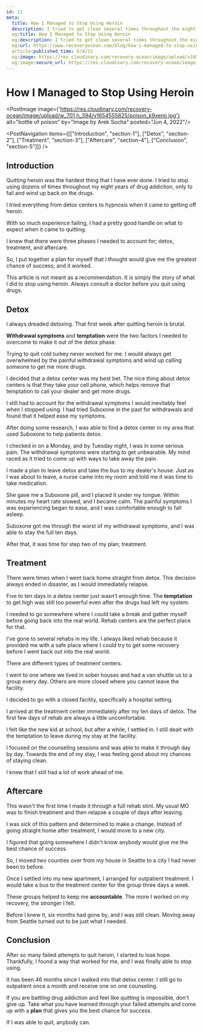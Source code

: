 ```yaml
---
id: 11
meta:
  title: How I Managed to Stop Using Heroin
  description: I tried to get clean several times throughout the eight years of my addiction. Find out how I was finally able to get off heroin for good.
  og:title: How I Managed to Stop Using Heroin
  og:description: I tried to get clean several times throughout the eight years of my addiction. Find out how I was finally able to get off heroin for good.
  og:url: https://www.recoveryocean.com/blog/how-i-managed-to-stop-using-heroin
  article:published_time: 6/4/22
  og:image: https://res.cloudinary.com/recovery-ocean/image/upload/v1654555825/poison_k9xemi.jpg
  og:image:secure_url: https://res.cloudinary.com/recovery-ocean/image/upload/v1654555825/poison_k9xemi.jpg
---
```



# How I Managed to Stop Using Heroin 
<PostImage image={'https://res.cloudinary.com/recovery-ocean/image/upload/w_701,h_394/v1654555825/poison_k9xemi.jpg'} alt="bottle of poison" by="Image by Arek Socha" posted="Jun 4, 2022"/>

<PostNavigation items={[["Introduction", "section-1"], ["Detox", "section-2"], ["Treatment", "section-3"], ["Aftercare", "section-4"], ["Conclusion", "section-5"]]} />

<span id="section-1"></span>
## Introduction

Quitting heroin was the hardest thing that I have ever done. I tried to stop using dozens of times throughout my eight years of drug addiction, only to fail and wind up back on the drugs.

I tried everything from detox centers to hypnosis when it came to getting off heroin.

With so much experience failing, I had a pretty good handle on what to expect when it came to quitting.

I knew that there were three phases I needed to account for; detox, treatment, and aftercare.

So, I put together a plan for myself that I thought would give me the greatest chance of success; and it worked.

This article is not meant as a recommendation. It is simply the story of what I did to stop using heroin. Always consult a doctor before you quit using drugs.

<span id="section-2"></span>
## Detox

I always dreaded detoxing. That first week after quitting heroin is brutal. 

**Withdrawal symptoms** and **temptation** were the two factors I needed to overcome to make it out of the detox phase.

Trying to quit cold turkey never worked for me. I would always get overwhelmed by the painful withdrawal symptoms and wind up calling someone to get me more drugs.

I decided that a detox center was my best bet. The nice thing about detox centers is that they take your cell phone, which helps remove that temptation to call your dealer and get more drugs.

I still had to account for the withdrawal symptoms I would inevitably feel when I stopped using. I had tried Suboxone in the past for withdrawals and found that it helped ease my symptoms.

After doing some research, I was able to find a detox center in my area that used Suboxone to help patients detox. 

I checked in on a Monday, and by Tuesday night, I was in some serious pain. The withdrawal symptoms were starting to get unbearable. My mind raced as it tried to come up with ways to take away the pain.

I made a plan to leave detox and take the bus to my dealer's house. Just as I was about to leave, a nurse came into my room and told me it was time to take medication.

She gave me a Suboxone pill, and I placed it under my tongue. Within minutes my heart rate slowed, and I became calm. The painful symptoms I was experiencing began to ease, and I was comfortable enough to fall asleep.

Suboxone got me through the worst of my withdrawal symptoms, and I was able to stay the full ten days.

After that, it was time for step two of my plan; treatment.

<span id="section-3"></span>
## Treatment

There were times when I went back home straight from detox. This decision always ended in disaster, as I would immediately relapse.

Five to ten days in a detox center just wasn't enough time. The **temptation** to get high was still too powerful even after the drugs had left my system.

I needed to go somewhere where I could take a break and gather myself before going back into the real world. Rehab centers are the perfect place for that.

I've gone to several rehabs in my life. I always liked rehab because it provided me with a safe place where I could try to get some recovery before I went back out into the real world.

There are different types of treatment centers. 

I went to one where we lived in sober houses and had a van shuttle us to a group every day. Others are more closed where you cannot leave the facility.

I decided to go with a closed facility, specifically a hospital setting. 

I arrived at the treatment center immediately after my ten days of detox. The first few days of rehab are always a little uncomfortable.

I felt like the new kid at school, but after a while, I settled in.
I still dealt with the temptation to leave during my stay at the facility.

I focused on the counseling sessions and was able to make it through day by day. Towards the end of my stay, I was feeling good about my chances of staying clean. 

I knew that I still had a lot of work ahead of me.

<span id="section-4"></span>
## Aftercare

This wasn't the first time I made it through a full rehab stint. My usual MO was to finish treatment and then relapse a couple of days after leaving.

I was sick of this pattern and determined to make a change. Instead of going straight home after treatment, I would move to a new city.

I figured that going somewhere I didn't know anybody would give me the best chance of success. 

So, I moved two counties over from my house in Seattle to a city I had never been to before.

Once I settled into my new apartment, I arranged for outpatient treatment. I would take a bus to the treatment center for the group three days a week.

These groups helped to keep me **accountable**. The more I worked on my recovery, the stronger I felt. 

Before I knew it, six months had gone by, and I was still clean. Moving away from Seattle turned out to be just what I needed.

<span id="section-5"></span>
## Conclusion
 
After so many failed attempts to quit heroin, I started to lose hope. Thankfully, I found a way that worked for me, and I was finally able to stop using.

It has been 46 months since I walked into that detox center. I still go to outpatient once a month and receive one on one counseling.

If you are battling drug addiction and feel like quitting is impossible, don't give up. Take what you have learned through your failed attempts and come up with a **plan** that gives you the best chance for success.

If I was able to quit, anybody can.